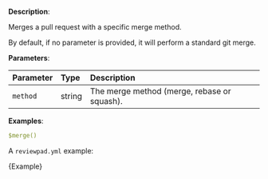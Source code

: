 
**Description**:

Merges a pull request with a specific merge method.

By default, if no parameter is provided, it will perform a standard git merge.

**Parameters**:

| Parameter  | Type    | Description                                  |
| :--------- | :------ | :------------------------------------------- |
| `method`   | string  | The merge method (merge, rebase or squash).  |

**Examples**:

```yml
$merge()
```

A `reviewpad.yml` example:

<CodeBlock language="yml">{Example}</CodeBlock>
